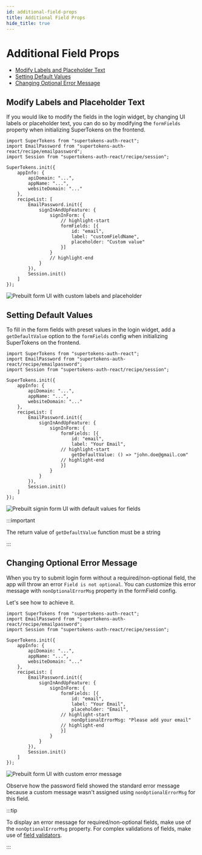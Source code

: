 ```yaml
---
id: additional-field-props
title: Additional Field Props
hide_title: true
---
```



# Additional Field Props

* [Modify Labels and Placeholder Text](#modify-labels-and-placeholder-text)
* [Setting Default Values](#setting-default-values)
* [Changing Optional Error Message](#changing-optional-error-message)


## Modify Labels and Placeholder Text

If you would like to modify the fields in the login widget, by changing UI labels or placeholder text, you can do so by modifying the `formFields` property when initializing SuperTokens on the frontend.

<FrontendSDKTabs>
<TabItem value="reactjs">

```tsx
import SuperTokens from "supertokens-auth-react";
import EmailPassword from "supertokens-auth-react/recipe/emailpassword";
import Session from "supertokens-auth-react/recipe/session";

SuperTokens.init({
    appInfo: {
        apiDomain: "...",
        appName: "...",
        websiteDomain: "..."
    },
    recipeList: [
        EmailPassword.init({
            signInAndUpFeature: {
                signInForm: {
                    // highlight-start
                    formFields: [{
                        id: "email",
                        label: "customFieldName",
                        placeholder: "Custom value"
                    }]
                }
                // highlight-end
            }
        }),
        Session.init()
    ]
});
```
</TabItem>
</FrontendSDKTabs>

<img alt="Prebuilt form UI with custom labels and placeholder" src="/img/emailpassword/modified-formfields.png" />


## Setting Default Values


To fill in the form fields with preset values in the login widget, add a `getDefaultValue` option to the `formFields` config when initializing SuperTokens on the frontend.

<FrontendSDKTabs>
<TabItem value="reactjs">

```tsx
import SuperTokens from "supertokens-auth-react";
import EmailPassword from "supertokens-auth-react/recipe/emailpassword";
import Session from "supertokens-auth-react/recipe/session";

SuperTokens.init({
    appInfo: {
        apiDomain: "...",
        appName: "...",
        websiteDomain: "..."
    },
    recipeList: [
        EmailPassword.init({
            signInAndUpFeature: {
                signInForm: {
                    formFields: [{
                        id: "email",
                        label: "Your Email",
                    // highlight-start
                        getDefaultValue: () => "john.doe@gmail.com"
                    // highlight-end
                    }]
                }
            }
        }),
        Session.init()
    ]
});
```
</TabItem>
</FrontendSDKTabs>

<img alt="Prebuilt signin form UI with default values for fields" src="/img/emailpassword/signin-with-default-values.png" />

:::important

The return value of  `getDefaultValue` function must be a string

:::



## Changing Optional Error Message

When you try to submit login form without a required/non-optional field, the app will throw an error `Field is not optional`.
You can customize this error message with `nonOptionalErrorMsg` property in the formField config.

Let's see how to achieve it.

<FrontendSDKTabs>
<TabItem value="reactjs">

```tsx
import SuperTokens from "supertokens-auth-react";
import EmailPassword from "supertokens-auth-react/recipe/emailpassword";
import Session from "supertokens-auth-react/recipe/session";

SuperTokens.init({
    appInfo: {
        apiDomain: "...",
        appName: "...",
        websiteDomain: "..."
    },
    recipeList: [
        EmailPassword.init({
            signInAndUpFeature: {
                signInForm: {
                    formFields: [{
                        id: "email",
                        label: "Your Email",
                        placeholder: "Email",
                    // highlight-start
                        nonOptionalErrorMsg: "Please add your email"
                    // highlight-end
                    }]
                }
            }
        }),
        Session.init()
    ]
});
```
</TabItem>
</FrontendSDKTabs>

<img alt="Prebuilt form UI with custom error message" src="/img/emailpassword/signin-with-custom-error-msg.png" />

Observe how the password field showed the standard error message because a custom message wasn't assigned using `nonOptionalErrorMsg` for this field.

:::tip

To display an error message for required/non-optional fields, make use of the `nonOptionalErrorMsg` property.
For complex validations of fields, make use of [field validators](/docs/emailpassword/common-customizations/signin-form/field-validators). 

:::